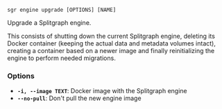 
```sgr engine upgrade [OPTIONS] [NAME]```

Upgrade a Splitgraph engine.

This consists of shutting down the current Splitgraph engine,
deleting its Docker container (keeping the actual data and
metadata volumes intact), creating a container based on a newer
image and finally reinitializing the engine to perform needed migrations.

### Options

  * **`-i, --image TEXT`**: Docker image with the Splitgraph engine
  * **`--no-pull`**: Don't pull the new engine image
